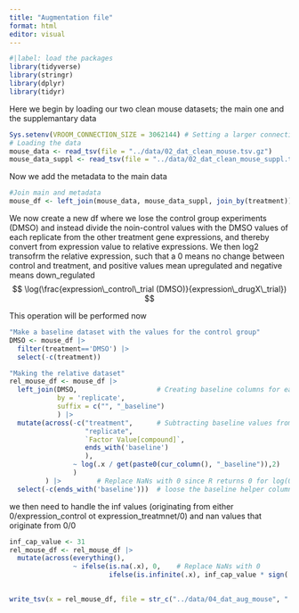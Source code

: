 ```yaml
---
title: "Augmentation file"
format: html
editor: visual
---
```


```r
#|label: load the packages
library(tidyverse)
library(stringr)
library(dplyr)
library(tidyr)
```

Here we begin by loading our two clean mouse datasets; the main one and the supplemantary data

```r
Sys.setenv(VROOM_CONNECTION_SIZE = 3062144) # Setting a larger connection buffer to be able to load the data
# Loading the data
mouse_data <- read_tsv(file = "../data/02_dat_clean_mouse.tsv.gz")
mouse_data_suppl <- read_tsv(file = "../data/02_dat_clean_mouse_suppl.tsv.gz")
```
Now we add the metadata to the main data
```r
#Join main and metadata
mouse_df <- left_join(mouse_data, mouse_data_suppl, join_by(treatment))
```


We now create a new df where we lose the control group experiments (DMSO) and instead divide the noin-control values with the DMSO values of each replicate from the other treatment gene expressions, and thereby convert from expression value to relative expressions. We then log2 transofrm the relative expression, such that a 0 means no change between control and treatment, and positive values mean upregulated and negative means down_regulated
$$
\log(\frac{expression\_control\_trial (DMSO)}{expression\_drugX\_trial})
$$

This operation will be performed now
```r
"Make a baseline dataset with the values for the control group"
DMSO <- mouse_df |> 
  filter(treatment=='DMSO') |> 
  select(-c(treatment))

"Making the relative dataset"
rel_mouse_df <- mouse_df |> 
  left_join(DMSO,                    # Creating baseline columns for each gene with the baseline values for each replicate 
            by = 'replicate', 
            suffix = c("", "_baseline")
            ) |> 
  mutate(across(-c("treatment",      # Subtracting baseline values from the original gene columns
                   "replicate", 
                   `Factor Value[compound]`, 
                   ends_with('baseline')
                   ),
                ~ log(.x / get(paste0(cur_column(), "_baseline")),2)
                )
         ) |>         # Replace NaNs with 0 since R returns 0 for log(0/0,2)
  select(-c(ends_with('baseline')))  # loose the baseline helper columns


```
we then need to handle the inf values (originating from either 0/expression_control ot expression_treatmnet/0) and nan values that originate from 0/0
```r
inf_cap_value <- 31
rel_mouse_df <- rel_mouse_df |> 
  mutate(across(everything(), 
                ~ ifelse(is.na(.x), 0,    # Replace NaNs with 0
                         ifelse(is.infinite(.x), inf_cap_value * sign(.x), .x)))) # Cap Inf and -Inf relative expression
  
```

```r
write_tsv(x = rel_mouse_df, file = str_c("../data/04_dat_aug_mouse", ".tsv.gz"))
```





















